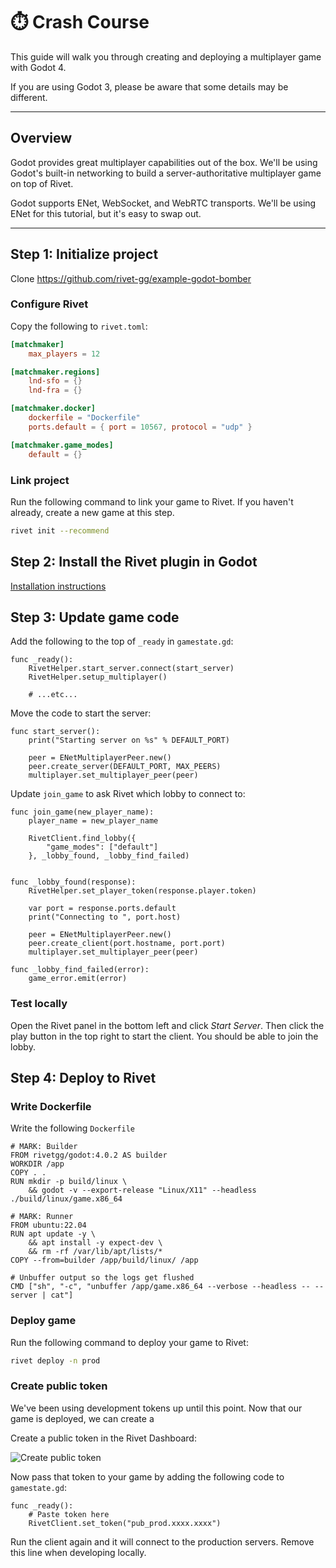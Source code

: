 
# ⏱️ Crash Course

<RequiresBetaSignup />

<WorkInProgress />

This guide will walk you through creating and deploying a multiplayer game with Godot 4.

<Warning>If you are using Godot 3, please be aware that some details may be different.</Warning>

---

## Overview

Godot provides great multiplayer capabilities out of the box. We'll be using Godot's built-in networking to
build a server-authoritative multiplayer game on top of Rivet.

Godot supports ENet, WebSocket, and WebRTC transports. We'll be using ENet for this tutorial, but it's easy
to swap out.

---

## Step 1: Initialize project

<InstallCli />

Clone https://github.com/rivet-gg/example-godot-bomber

### Configure Rivet

Copy the following to `rivet.toml`:

```toml rivet.toml
[matchmaker]
	max_players = 12

[matchmaker.regions]
	lnd-sfo = {}
	lnd-fra = {}

[matchmaker.docker]
	dockerfile = "Dockerfile"
	ports.default = { port = 10567, protocol = "udp" }

[matchmaker.game_modes]
	default = {}
```

### Link project

Run the following command to link your game to Rivet. If you haven't already, create a new game at this step.

```bash
rivet init --recommend
```

## Step 2: Install the Rivet plugin in Godot

[Installation instructions](https://github.com/rivet-gg/plugin-godot/tree/main#installation)

## Step 3: Update game code

Add the following to the top of `_ready` in `gamestate.gd`:

```text gamestate.gd
func _ready():
	RivetHelper.start_server.connect(start_server)
	RivetHelper.setup_multiplayer()

	# ...etc...
```

Move the code to start the server:

```text gamestate.gd
func start_server():
	print("Starting server on %s" % DEFAULT_PORT)

	peer = ENetMultiplayerPeer.new()
	peer.create_server(DEFAULT_PORT, MAX_PEERS)
	multiplayer.set_multiplayer_peer(peer)
```

Update `join_game` to ask Rivet which lobby to connect to:

```text gamestate.gd
func join_game(new_player_name):
	player_name = new_player_name

	RivetClient.find_lobby({
		"game_modes": ["default"]
	}, _lobby_found, _lobby_find_failed)


func _lobby_found(response):
	RivetHelper.set_player_token(response.player.token)

	var port = response.ports.default
	print("Connecting to ", port.host)

	peer = ENetMultiplayerPeer.new()
	peer.create_client(port.hostname, port.port)
	multiplayer.set_multiplayer_peer(peer)

func _lobby_find_failed(error):
	game_error.emit(error)
```

### Test locally

Open the Rivet panel in the bottom left and click _Start Server_. Then click the play button in the top right
to start the client. You should be able to join the lobby.

## Step 4: Deploy to Rivet

### Write Dockerfile

Write the following `Dockerfile`

```docker Dockerfile
# MARK: Builder
FROM rivetgg/godot:4.0.2 AS builder
WORKDIR /app
COPY . .
RUN mkdir -p build/linux \
    && godot -v --export-release "Linux/X11" --headless ./build/linux/game.x86_64

# MARK: Runner
FROM ubuntu:22.04
RUN apt update -y \
    && apt install -y expect-dev \
    && rm -rf /var/lib/apt/lists/*
COPY --from=builder /app/build/linux/ /app

# Unbuffer output so the logs get flushed
CMD ["sh", "-c", "unbuffer /app/game.x86_64 --verbose --headless -- --server | cat"]
```

### Deploy game

Run the following command to deploy your game to Rivet:

```bash
rivet deploy -n prod
```

### Create public token

We've been using development tokens up until this point. Now that our game is deployed, we can create a

Create a public token in the Rivet Dashboard:

<Image src={imgCreatePublicToken} alt='Create public token' />

Now pass that token to your game by adding the following code to `gamestate.gd`:

```text gamestate.gd
func _ready():
	# Paste token here
	RivetClient.set_token("pub_prod.xxxx.xxxx")
```

Run the client again and it will connect to the production servers. Remove this line when developing locally.
